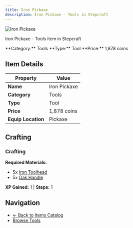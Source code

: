 ```yaml
---
title: Iron Pickaxe
description: Iron Pickaxe - Tools in Stepcraft
---
```


<div className="flex items-start gap-6 mb-8">
  <div className="flex-shrink-0">
    <img src="/assets/resources/smithing/iron_pickaxe.png" alt="Iron Pickaxe" className="w-24 h-24 border rounded-lg" />
  </div>
  <div className="flex-1">
    <div className="space-y-2">
      <p className="text-lg text-muted-foreground">Iron Pickaxe - Tools item in Stepcraft</p>
      <div className="flex flex-wrap gap-4 text-sm">
        <span className="px-2 py-1 bg-blue-100 dark:bg-blue-900 rounded-md">
          **Category:** Tools
        </span>
        <span className="px-2 py-1 bg-green-100 dark:bg-green-900 rounded-md">
          **Type:** Tool
        </span>
        <span className="px-2 py-1 bg-yellow-100 dark:bg-yellow-900 rounded-md">
          **Price:** 1,878 coins
        </span>
      </div>
    </div>
  </div>
</div>

## Item Details

| Property | Value |
|----------|-------|
| **Name** | Iron Pickaxe |
| **Category** | Tools |
| **Type** | Tool |
| **Price** | 1,878 coins |
| **Equip Location** | Pickaxe |



## Crafting

### Crafting

**Required Materials:**
- 5x [Iron Toolhead](/docs/resources/individual/iron_toolhead)
- 5x [Oak Handle](/docs/resources/individual/oak_handle)

**XP Gained:** 1 | **Steps:** 1



## Navigation

- [← Back to Items Catalog](/docs/items)
- [Browse Tools](/docs/items#tools)
